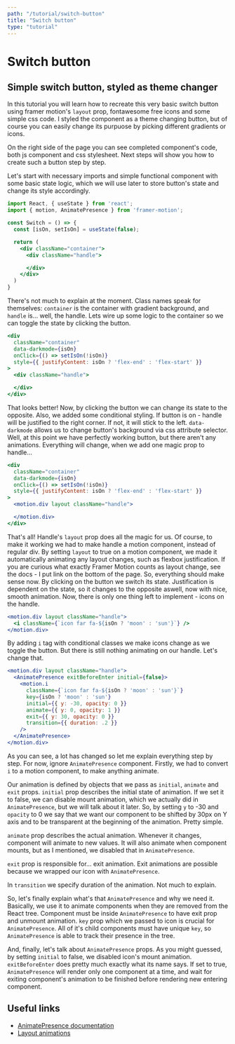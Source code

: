 ```yaml
---
path: "/tutorial/switch-button"
title: "Switch button"
type: "tutorial"
---
```



# Switch button
## Simple switch button, styled as theme changer

<div className="guide__component-wrapper">
  <Switch />
</div>

In this tutorial you will learn how to recreate this very basic switch button using framer motion's `layout` prop, fontawesome free icons and some simple css code. I styled the component as a theme changing button, but of course you can easily change its purpuose by picking different gradients or icons.

On the right side of the page you can see completed component's code, both js component and css stylesheet. Next steps will show you how to create such a button step by step.

Let's start with necessary imports and simple functional component with some basic state logic, which we will use later to store button's state and change its style accordingly.

```jsx
import React, { useState } from 'react';
import { motion, AnimatePresence } from 'framer-motion';

const Switch = () => {
  const [isOn, setIsOn] = useState(false);

  return (
    <div className="container">
      <div className="handle">

      </div>
    </div>
  )
}
```

There's not much to explain at the moment. Class names speak for themselves: `container` is the container with gradient background, and `handle` is... well, the handle. Lets wire up some logic to the container so we can toggle the state by clicking the button.

```jsx
<div 
  className="container"
  data-darkmode={isOn}
  onClick={() => setIsOn(!isOn)}    
  style={{ justifyContent: isOn ? 'flex-end' : 'flex-start' }}
>
  <div className="handle">

  </div>
</div>
```

That looks better! Now, by clicking the button we can change its state to the opposite. Also, we added some conditional styling. If button is on - handle will be justified to the right corner. If not, it will stick to the left. `data-darkmode` allows us to change button's background via css attribute selector. Well, at this point we have perfectly working button, but there aren't any animations. Everything will change, when we add one magic prop to handle...

```jsx
<div 
  className="container"
  data-darkmode={isOn}
  onClick={() => setIsOn(!isOn)}    
  style={{ justifyContent: isOn ? 'flex-end' : 'flex-start' }}
>
  <motion.div layout className="handle">

  </motion.div>
</div>
```

That's all! Handle's `layout` prop does all the magic for us. Of course, to make it working we had to make handle a motion component, instead of regular div. By setting `layout` to true on a motion component, we made it automatically animating any layout changes, such as flexbox justification. If you are curious what exactly Framer Motion counts as layout change, see the docs - I put link on the bottom of the page. So, everything should make sense now. By clicking on the button we switch its state. Justification is dependent on the state, so it changes to the opposite aswell, now with nice, smooth animation. Now, there is only one thing left to implement - icons on the handle.

```jsx
<motion.div layout className="handle">
  <i className={`icon far fa-${isOn ? 'moon' : 'sun'}`} />
</motion.div>
```

By adding `i` tag with conditional classes we make icons change as we toggle the button. But there is still nothing animating on our handle. Let's change that.

```jsx
<motion.div layout className="handle">
  <AnimatePresence exitBeforeEnter initial={false}>
    <motion.i
      className={`icon far fa-${isOn ? 'moon' : 'sun'}`}
      key={isOn ? 'moon' : 'sun'}
      initial={{ y: -30, opacity: 0 }}
      animate={{ y: 0, opacity: 1 }}
      exit={{ y: 30, opacity: 0 }} 
      transition={{ duration: .2 }}
    />
  </AnimatePresence>
</motion.div>
```

As you can see, a lot has changed so let me explain everything step by step. For now, ignore `AnimatePresence` component. Firstly, we had to convert `i` to a motion component, to make anything animate.

Our animation is defined by objects that we pass as `initial`, `animate` and `exit` props. `initial` prop describes the initial state of animation. If we set it to false, we can disable mount animation, which we actually did in `AnimatePresence`, but we will talk about it later. So, by setting `y` to -30 and `opacity` to 0 we say that we want our component to be shifted by 30px on Y axis and to be transparent at the beginning of the animation. Pretty simple.

`animate` prop describes the actual animation. Whenever it changes, component will animate to new values. It will also animate when component mounts, but as I mentioned, we disabled that in `AnimatePresence`.

`exit` prop is responsible for... exit animation. Exit animations are possible because we wrapped our icon with `AnimatePresence`.

In `transition` we specify duration of the animation. Not much to explain.

So, let's finally explain what's that `AnimatePresence` and why we need it. Basically, we use it to animate components when they are removed from the React tree. Component must be inside `AnimatePresence` to have exit prop and unmount animation. `key` prop which we passed to icon is crucial for `AnimatePresence`. All of it's child components must have unique `key`, so `AnimatePresence` is able to track their presence in the tree.

And, finally, let's talk about `AnimatePresence` props. As you might guessed, by setting `initial` to false, we disabled icon's mount animation. `exitBeforeEnter` does pretty much exactly what its name says. If set to true, `AnimatePresence` will render only one component at a time, and wait for exiting component's animation to be finished before rendering new entering component.

## Useful links

- [AnimatePresence documentation](https://www.framer.com/api/motion/animate-presence/)
- [Layout animations](https://www.framer.com/api/motion/animation/#layout-animations)